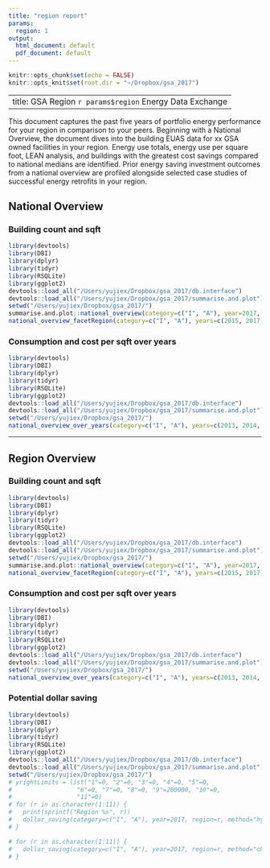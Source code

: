 ```yaml
---
title: "region report"
params:
  region: 1
output:
  html_document: default
  pdf_document: default
---
```


```r
knitr::opts_chunk$set(echo = FALSE)
knitr::opts_knit$set(root.dir = "~/Dropbox/gsa_2017")
```

---
title: GSA Region `r params$region` Energy Data Exchange
---

This document captures the past five years of portfolio energy performance for your region in comparison to your peers. Beginning with a National Overview, the document dives into the building EUAS data for xx GSA owned facilities in your region. Energy use
totals, energy use per square foot, LEAN analysis, and buildings with the greatest cost savings compared to national medians are identified. Prior energy saving investment outcomes from a national overview are profiled alongside selected case studies of
successful energy retrofits in your region.

## National Overview

### Building count and sqft

```r
library(devtools)
library(DBI)
library(dplyr)
library(tidyr)
library(RSQLite)
library(ggplot2)
devtools::load_all("/Users/yujiex/Dropbox/gsa_2017/db.interface")
devtools::load_all("/Users/yujiex/Dropbox/gsa_2017/summarise.and.plot")
setwd("/Users/yujiex/Dropbox/gsa_2017/")
summarise.and.plot::national_overview(category=c("I", "A"), year=2017, pal_values = c("#FFFFB3", "#8DD3C7"))
national_overview_facetRegion(category=c("I", "A"), years=c(2015, 2017))
```

### Consumption and cost per sqft over years

```r
library(devtools)
library(DBI)
library(dplyr)
library(tidyr)
library(RSQLite)
library(ggplot2)
devtools::load_all("/Users/yujiex/Dropbox/gsa_2017/db.interface")
devtools::load_all("/Users/yujiex/Dropbox/gsa_2017/summarise.and.plot")
setwd("/Users/yujiex/Dropbox/gsa_2017/")
national_overview_over_years(category=c("I", "A"), years=c(2013, 2014, 2015, 2016, 2017), pal="Set3")
```

---

## Region Overview

### Building count and sqft

```r
library(devtools)
library(DBI)
library(dplyr)
library(tidyr)
library(RSQLite)
library(ggplot2)
devtools::load_all("/Users/yujiex/Dropbox/gsa_2017/db.interface")
devtools::load_all("/Users/yujiex/Dropbox/gsa_2017/summarise.and.plot")
setwd("/Users/yujiex/Dropbox/gsa_2017/")
summarise.and.plot::national_overview(category=c("I", "A"), year=2017, pal_values = c("#FFFFB3", "#8DD3C7"), region="9")
national_overview_facetRegion(category=c("I", "A"), years=c(2015, 2017), region="9")
```

### Consumption and cost per sqft over years

```r
library(devtools)
library(DBI)
library(dplyr)
library(tidyr)
library(RSQLite)
library(ggplot2)
devtools::load_all("/Users/yujiex/Dropbox/gsa_2017/db.interface")
devtools::load_all("/Users/yujiex/Dropbox/gsa_2017/summarise.and.plot")
setwd("/Users/yujiex/Dropbox/gsa_2017/")
national_overview_over_years(category=c("I", "A"), years=c(2013, 2014, 2015, 2016, 2017), region="9", pal="Set3")
```

### Potential dollar saving
```r
library(devtools)
library(DBI)
library(dplyr)
library(tidyr)
library(RSQLite)
library(ggplot2)
devtools::load_all("/Users/yujiex/Dropbox/gsa_2017/db.interface")
devtools::load_all("/Users/yujiex/Dropbox/gsa_2017/summarise.and.plot")
setwd("/Users/yujiex/Dropbox/gsa_2017/")
# yrightLimits = list("1"=0, "2"=0, "3"=0, "4"=0, "5"=0,
#                  "6"=0, "7"=0, "8"=0, "9"=200000, "10"=0,
#                  "11"=0)
# for (r in as.character(1:11)) {
#   print(sprintf("Region %s", r))
#   dollar_saving(category=c("I", "A"), year=2017, region=r, method="hybrid", legendloc="bottom", topn=8, botn=7, yrightLimit=yrightLimits[[r]], yleftLimit=0, hjust=0)
# }

# for (r in as.character(1:11)) {
#   dollar_saving(category=c("I", "A"), year=2017, region=r, method="cbecs")
# }
```